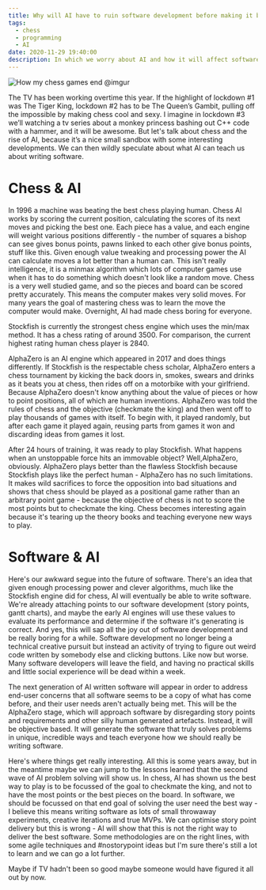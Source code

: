 ```yaml
---
title: Why will AI have to ruin software development before making it better?
tags:
  - chess
  - programming
  - AI
date: 2020-11-29 19:40:00
description: In which we worry about AI and how it will affect software development.
---
```


![How my chess games end @imgur](https://i.imgur.com/gMTa7TU.png "How my chess games end @imgur")

The TV has been working overtime this year. If the highlight of lockdown #1 was The Tiger King, lockdown #2 has to be The Queen’s Gambit, pulling off the impossible by making chess cool and sexy. I imagine in lockdown #3 we’ll watching a tv series about a monkey princess bashing out C++ code with a hammer, and it will be awesome.
But let's talk about chess and the rise of AI, because it’s a nice small sandbox with some interesting developments. We can then wildly speculate about what AI can teach us about writing software.

# Chess & AI

In 1996 a machine was beating the best chess playing human. Chess AI works by scoring the current position, calculating the scores of its next moves and picking the best one. Each piece has a value, and each engine will weight various positions differently - the number of squares a bishop can see gives bonus points, pawns linked to each other give bonus points, stuff like this. Given enough value tweaking and processing power the AI can calculate moves a lot better than a human can. This isn't really intelligence, it is a minmax algorithm which lots of computer games use when it has to do something which doesn't look like a random move. Chess is a very well studied game, and so the pieces and board can be scored pretty accurately. This means the computer makes very solid moves. For many years the goal of mastering chess was to learn the move the computer would make. Overnight, AI had made chess boring for everyone.

Stockfish is currently the strongest chess engine which uses the min/max method. It has a chess rating of around 3500. For comparison, the current highest rating human chess player is 2840.

AlphaZero is an AI engine which appeared in 2017 and does things differently. If Stockfish is the respectable chess scholar, AlphaZero enters a chess tournament by kicking the back doors in, smokes, swears and drinks as it beats you at chess, then rides off on a motorbike with your girlfriend. Because AlphaZero doesn't know anything about the value of pieces or how to point positions, all of which are human inventions. AlphaZero was told the rules of chess and the objective (checkmate the king) and then went off to play thousands of games with itself. To begin with, it played randomly, but after each game it played again, reusing parts from games it won and discarding ideas from games it lost.

After 24 hours of training, it was ready to play Stockfish. What happens when an unstoppable force hits an immovable object? Well,AlphaZero, obviously. AlphaZero plays better than the flawless Stockfish because Stockfish plays like the perfect human - AlphaZero has no such limitations. It makes wild sacrifices to force the opposition into bad situations and shows that chess should be played as a positional game rather than an arbitrary point game - because the objective of chess is not to score the most points but to checkmate the king. Chess becomes interesting again because it's tearing up the theory books and teaching everyone new ways to play.

# Software & AI

Here's our awkward segue into the future of software. There's an idea that given enough processing power and clever algorithms, much like the Stockfish engine did for chess, AI will eventually be able to write software. We're already attaching points to our software development (story points, gantt charts), and maybe the early AI engines will use these values to evaluate its performance and determine if the software it's generating is correct. And yes, this will sap all the joy out of software development and be really boring for a while. Software development no longer being a technical creative pursuit but instead an activity of trying to figure out weird code written by somebody else and clicking buttons. Like now but worse. Many software developers will leave the field, and having no practical skills and little social experience will be dead within a week.

The next generation of AI written software will appear in order to address end-user concerns that all software seems to be a copy of what has come before, and their user needs aren't actually being met. This will be the AlphaZero stage, which will approach software by disregarding story points and requirements and other silly human generated artefacts. Instead, it will be objective based. It will generate the software that truly solves problems in unique, incredible ways and teach everyone how we should really be writing software.

Here's where things get really interesting. All this is some years away, but in the meantime maybe we can jump to the lessons learned that the second wave of AI problem solving will show us. In chess, AI has shown us the best way to play is to be focussed of the goal to checkmate the king, and not to have the most points or the best pieces on the board. In software, we should be focussed on that end goal of solving the user need the best way - I believe this means writing software as lots of small throwaway experiments, creative iterations and true MVPs. We can optimise story point delivery but this is wrong - AI will show that this is not the right way to deliver the best software. Some methodologies are on the right lines, with some agile techniques and #nostorypoint ideas but I'm sure there's still a lot to learn and we can go a lot further.

Maybe if TV hadn't been so good maybe someone would have figured it all out by now.
